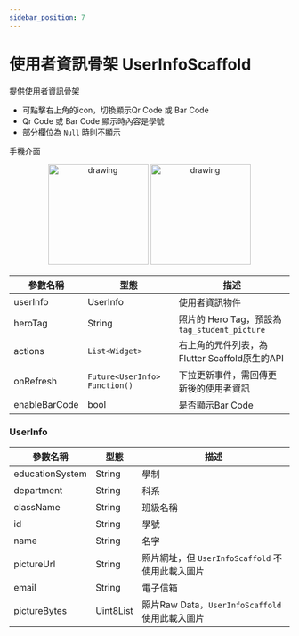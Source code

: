 ```yaml
---
sidebar_position: 7
---
```


# 使用者資訊骨架 UserInfoScaffold

提供使用者資訊骨架
 - 可點擊右上角的icon，切換顯示Qr Code 或 Bar Code
 - Qr Code 或 Bar Code 顯示時內容是學號
 - 部分欄位為 `Null` 時則不顯示

手機介面

<center class="half">
  <img src="../../images/scaffolds/user_info/mobile_1.png" alt="drawing" width="180"/>
  <img src="../../images/scaffolds/user_info/mobile_2.png" alt="drawing" width="180"/>
</center>

| 參數名稱                         | 型態                             | 描述                             |
| ------------------------------- | ------------------------------- | ------------------------------- |
| userInfo | UserInfo | 使用者資訊物件 |
| heroTag | String | 照片的 Hero Tag，預設為 `tag_student_picture` |
| actions | `List<Widget>` | 右上角的元件列表，為Flutter Scaffold原生的API |
| onRefresh | `Future<UserInfo> Function()` | 下拉更新事件，需回傳更新後的使用者資訊 |
| enableBarCode | bool | 是否顯示Bar Code |

### UserInfo

| 參數名稱                         | 型態                             | 描述                             |
| ------------------------------- | ------------------------------- | ------------------------------- |
| educationSystem | String | 學制 |
| department | String | 科系 |
| className | String | 班級名稱 |
| id | String | 學號 |
| name | String | 名字 |
| pictureUrl | String | 照片網址，但 `UserInfoScaffold` 不使用此載入圖片 |
| email | String | 電子信箱 |
| pictureBytes | Uint8List | 照片Raw Data，`UserInfoScaffold` 使用此載入圖片 |
